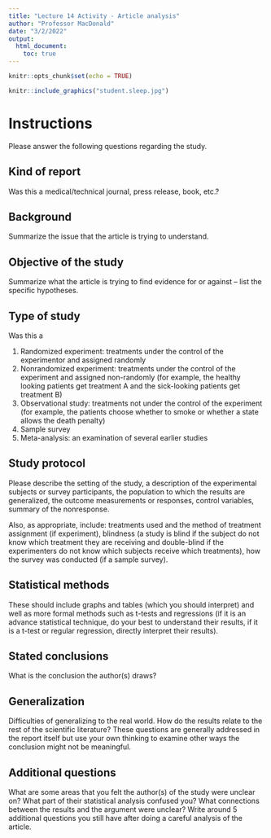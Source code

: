 ```yaml
---
title: "Lecture 14 Activity - Article analysis"
author: "Professor MacDonald"
date: "3/2/2022"
output:
  html_document:
    toc: true
---
```


```r
knitr::opts_chunk$set(echo = TRUE)
```

```r
knitr::include_graphics("student.sleep.jpg")
```

# Instructions

Please answer the following questions regarding the study.

## Kind of report

Was this a medical/technical journal, press release, book, etc.?

## Background

Summarize the issue that the article is trying to understand.

## Objective of the study

Summarize what the article is trying to find evidence for or against – list the specific hypotheses.

## Type of study

Was this a

1. Randomized experiment: treatments under the control of the experimentor and assigned randomly
2. Nonrandomized experiment: treatments under the control of the experiment and assigned non-randomly (for example, the healthy looking patients get treatment A and the sick-looking patients get treatment B) 
3. Observational study: treatments not under the control of the experiment (for example, the patients choose whether to smoke or whether a state allows the death penalty)
4. Sample survey
5. Meta-analysis: an examination of several earlier studies

## Study protocol

Please describe the setting of the study, a description of the experimental subjects or survey participants, the population to which the results are generalized, the outcome measurements or responses, control variables, summary of the nonresponse. 

Also, as appropriate, include: treatments used and the method of treatment assignment (if experiment), blindness (a study is blind if the subject do not know which treatment they are receiving and double-blind if the experimenters do not know which subjects receive which treatments), how the survey was conducted (if a sample survey).

## Statistical methods

These should include graphs and tables (which you should interpret) and well as more formal methods such as t-tests and regressions (if it is an advance statistical technique, do your best to understand their results, if it is a t-test or regular regression, directly interpret their results). 

## Stated conclusions

What is the conclusion the author(s) draws?

## Generalization

Difficulties of generalizing to the real world. How do the results relate to the rest of the scientific literature? These questions are generally addressed in the report itself but use your own thinking to examine other ways the conclusion might not be meaningful.

## Additional questions

What are some areas that you felt the author(s) of the study were unclear on? What part of their statistical analysis confused you? What connections between the results and the argument were unclear? Write around 5 additional questions you still have after doing a careful analysis of the article. 
